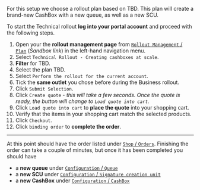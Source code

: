 For this setup we choose a rollout plan based on TBD. This plan will create a brand-new CashBox with a new queue, as well as a new SCU.

To start the Technical rollout **log into your portal account** and proceed with the following steps.

1. Open your the **rollout management page** from [`Rollout Management` / `Plan`](https://portal-sandbox.fiskaltrust.fr/RolloutManagement/Plan) (*Sandbox link*) in the left-hand navigation menu.
2. Select `Technical Rollout - Creating cashboxes at scale`.
3. **Filter** for TBD.
4. Select the plan TBD.
5. Select `Perform the rollout for the current account`.
6. Tick the **same outlet** you chose before during the Business rollout.
7. Click `Submit Selection`.
8. Click `Create quote` - *this will take a few seconds. Once the quote is ready, the button will change to `Load quote into cart`.*
9. Click `Load quote into cart` to **place the quote** into your shopping cart.
10. Verify that the items in your shopping cart match the selected products.
11. Click `Checkout`.
12. Click `binding order` to **complete the order**.

-----

At this point should have the order listed under [`Shop` / `Orders`](https://portal-sandbox.fiskaltrust.fr/Shop/Orders). Finishing the order can take a couple of minutes, but once it has been completed you should have

* a **new queue** under [`Configuration` / `Queue`](https://portal-sandbox.fiskaltrust.fr/Queue)
* a **new SCU** under [`Configuration` / `Signature creation unit`](https://portal-sandbox.fiskaltrust.fr/SignatureCreationUnitFR)
* a **new CashBox** under [`Configuration` / `CashBox`](https://portal-sandbox.fiskaltrust.fr/CashBox)